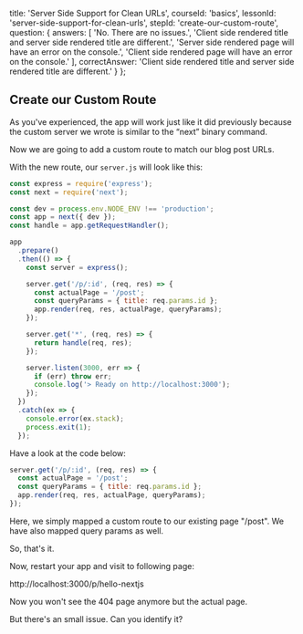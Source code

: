 
  title: 'Server Side Support for Clean URLs',
  courseId: 'basics',
  lessonId: 'server-side-support-for-clean-urls',
  stepId: 'create-our-custom-route',
  question: {
    answers: [
      'No. There are no issues.',
      'Client side rendered title and server side rendered title are different.',
      'Server side rendered page will have an error on the console.',
      'Client side rendered page will have an error on the console.'
    ],
    correctAnswer: 'Client side rendered title and server side rendered title are different.'
  }
};

## Create our Custom Route

As you've experienced, the app will work just like it did previously because the custom server we wrote is similar to the “next” binary command.

Now we are going to add a custom route to match our blog post URLs.

With the new route, our `server.js` will look like this:

```js
const express = require('express');
const next = require('next');

const dev = process.env.NODE_ENV !== 'production';
const app = next({ dev });
const handle = app.getRequestHandler();

app
  .prepare()
  .then(() => {
    const server = express();

    server.get('/p/:id', (req, res) => {
      const actualPage = '/post';
      const queryParams = { title: req.params.id };
      app.render(req, res, actualPage, queryParams);
    });

    server.get('*', (req, res) => {
      return handle(req, res);
    });

    server.listen(3000, err => {
      if (err) throw err;
      console.log('> Ready on http://localhost:3000');
    });
  })
  .catch(ex => {
    console.error(ex.stack);
    process.exit(1);
  });
```

Have a look at the code below:

```js
server.get('/p/:id', (req, res) => {
  const actualPage = '/post';
  const queryParams = { title: req.params.id };
  app.render(req, res, actualPage, queryParams);
});
```

Here, we simply mapped a custom route to our existing page "/post". We have also mapped query params as well.

So, that's it.

Now, restart your app and visit to following page:

http://localhost:3000/p/hello-nextjs

Now you won't see the 404 page anymore but the actual page.

But there's an small issue. Can you identify it?

